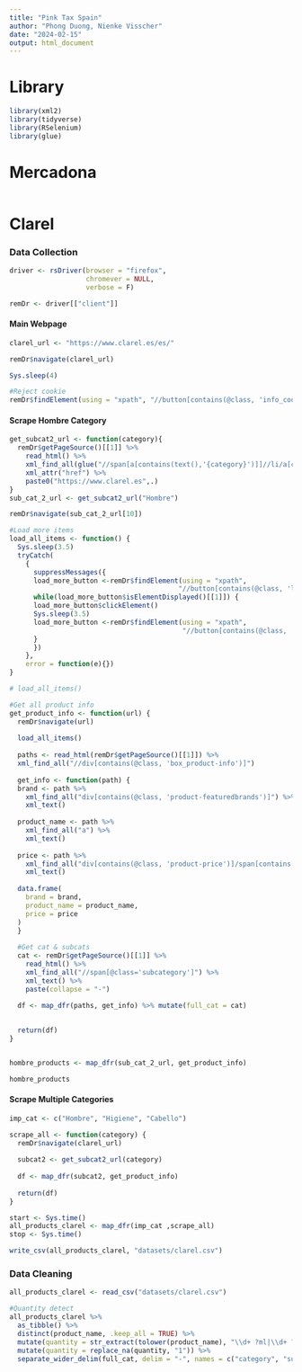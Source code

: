 ```yaml
---
title: "Pink Tax Spain"
author: "Phong Duong, Nienke Visscher"
date: "2024-02-15"
output: html_document
---
```


# Library

```r
library(xml2)
library(tidyverse)
library(RSelenium)
library(glue)
```

# Mercadona

```r

```

# Clarel

### Data Collection

```r
driver <- rsDriver(browser = "firefox",
                   chromever = NULL,
                   verbose = F)

remDr <- driver[["client"]]
```

#### Main Webpage

```r
clarel_url <- "https://www.clarel.es/es/"

remDr$navigate(clarel_url)

Sys.sleep(4)

#Reject cookie
remDr$findElement(using = "xpath", "//button[contains(@class, 'info_cookie-consent-reject-button')]")$clickElement()
```

#### Scrape Hombre Category

```r
get_subcat2_url <- function(category){
  remDr$getPageSource()[[1]] %>% 
    read_html() %>% 
    xml_find_all(glue("//span[a[contains(text(),'{category}')]]//li/a[contains(@class,'item')]")) %>% 
    xml_attr("href") %>% 
    paste0("https://www.clarel.es",.)
}
sub_cat_2_url <- get_subcat2_url("Hombre")

remDr$navigate(sub_cat_2_url[10])
```

```r
#Load more items
load_all_items <- function() {
  Sys.sleep(3.5)
  tryCatch(
    {
      suppressMessages({
      load_more_button <-remDr$findElement(using = "xpath", 
                                          "//button[contains(@class, 'load-more-items-button')]")
      while(load_more_button$isElementDisplayed()[[1]]) {
      load_more_button$clickElement()
      Sys.sleep(3.5)
      load_more_button <-remDr$findElement(using = "xpath", 
                                           "//button[contains(@class, 'load-more-items-button')]")
      }
      })
    },
    error = function(e){})
}

# load_all_items()
```

```r
#Get all product info
get_product_info <- function(url) {
  remDr$navigate(url)
  
  load_all_items()
  
  paths <- read_html(remDr$getPageSource()[[1]]) %>% 
  xml_find_all("//div[contains(@class, 'box_product-info')]")
  
  get_info <- function(path) {
  brand <- path %>% 
    xml_find_all("div[contains(@class, 'product-featuredbrands')]") %>%
    xml_text()
  
  product_name <- path %>% 
    xml_find_all("a") %>% 
    xml_text()
  
  price <- path %>% 
    xml_find_all("div[contains(@class, 'product-price')]/span[contains(@class,'final-price')]") %>% 
    xml_text()
  
  data.frame(
    brand = brand,
    product_name = product_name,
    price = price
  )
  }
  
  #Get cat & subcats
  cat <- remDr$getPageSource()[[1]] %>% 
    read_html() %>% 
    xml_find_all("//span[@class='subcategory']") %>% 
    xml_text() %>% 
    paste(collapse = "-")
  
  df <- map_dfr(paths, get_info) %>% mutate(full_cat = cat)

  
  return(df)
}


hombre_products <- map_dfr(sub_cat_2_url, get_product_info)

hombre_products
```

#### Scrape Multiple Categories

```r
imp_cat <- c("Hombre", "Higiene", "Cabello")

scrape_all <- function(category) {
  remDr$navigate(clarel_url)
  
  subcat2 <- get_subcat2_url(category)
  
  df <- map_dfr(subcat2, get_product_info) 
  
  return(df)
}

start <- Sys.time()
all_products_clarel <- map_dfr(imp_cat ,scrape_all)
stop <- Sys.time()

write_csv(all_products_clarel, "datasets/clarel.csv")
```

### Data Cleaning

```r
all_products_clarel <- read_csv("datasets/clarel.csv")

#Quantity detect
all_products_clarel %>% 
  as_tibble() %>% 
  distinct(product_name, .keep_all = TRUE) %>% 
  mutate(quantity = str_extract(tolower(product_name), "\\d+ ?ml|\\d+ ?g|\\d+ ?u(ds)?|\\d+(,\\d+)? ?l") ,.after = product_name) %>% 
  mutate(quantity = replace_na(quantity, "1")) %>% 
  separate_wider_delim(full_cat, delim = "-", names = c("category", "sub_category", "product_type"))
```

\
\
